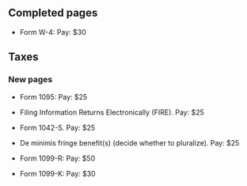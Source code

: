== Completed pages ==

* Form W-4: Pay: $30

== Taxes ==

=== New pages ===

* Form 1095: Pay: $25

* Filing Information Returns Electronically (FIRE). Pay: $25

* Form 1042-S. Pay: $25

* De minimis fringe benefit(s) (decide whether to pluralize). Pay: $25

* Form 1099-R: Pay: $50

* Form 1099-K: Pay: $30